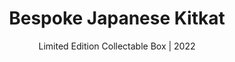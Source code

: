 ---
title: "Bespoke Japanese Kitkat"
subtitle: "Limited Edition Collectable Box | 2022"
description: "A limited regional edition collectable box filled with unique flavors found exclusively in japan's various regions. This gift set is designed for a delicious and educational experience on some of japan's most unique kitkat flavors. Inspired by a lack of a japanese logo of the current kitkat design, I wanted to create an unconventional luxury gift set of a brand that isn't normally considered \"luxury\". Kitkat in japan is huge and there are over 400 unique flavors out there, and many that represent specific regions in japan."
pubDate: "2022"
thumbnail: "./kitkat-thumbnail.png"
hero: "./hero.jpg"
images:
  - src: "./page-1.png"
    alt: "Mockup of the Bespoke Japanese Kitkat Box"
  - src: "./page-2.jpg"
    alt: "Mockup of the Bespoke Japanese Kitkat Box"
---